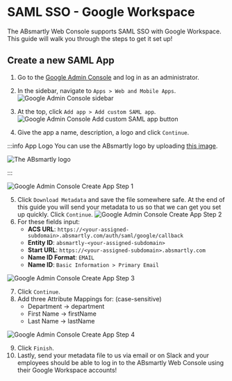 
# SAML SSO - Google Workspace

The ABsmartly Web Console supports SAML SSO with Google Workspace. This guide will walk you through the steps
to get it set up!

## Create a new SAML App

1. Go to the [Google Admin Console](https://admin.google.com) and log in as an administrator.
2. In the sidebar, navigate to `Apps > Web and Mobile Apps`.
<Image
    img="google/sidebar.png"
    alt="Google Admin Console sidebar"
    maxWidth={300}
    centered={false}
/>
3. At the top, click `Add app > Add custom SAML app`.
<Image
    img="google/add_app.png"
    alt="Google Admin Console Add custom SAML app button"
    maxWidth={300}
    centered={false}
/>

4. Give the app a name, description, a logo and click `Continue`.

:::info App Logo
You can use the ABsmartly logo by uploading [this image](/img/logo.png).

<Image
    img="logo.png"
    alt="The ABsmartly logo"
    maxWidth={100}
    centered={false}
/>

:::

<Image
    img="google/create_app_1.png"
    alt="Google Admin Console Create App Step 1"
    maxWidth={800}
    centered={false}
/>

5. Click `Download Metadata` and save the file somewhere safe. At the end of this guide you will send your metadata to us so that we can get you set up quickly. Click `Continue`.
<Image
    img="google/create_app_2.png"
    alt="Google Admin Console Create App Step 2"
    maxWidth={800}
    centered={false}
/>
6. For these fields input:
    - **ACS URL**: `https://<your-assigned-subdomain>.absmartly.com/auth/saml/google/callback`
    - **Entity ID**: `absmartly-<your-assigned-subdomain>`
    - **Start URL**: `https://<your-assigned-subdomain>.absmartly.com`
    - **Name ID Format**: `EMAIL`
    - **Name ID**: `Basic Information > Primary Email`

<Image
    img="google/create_app_3.png"
    alt="Google Admin Console Create App Step 3"
    maxWidth={800}
    centered={false}
/>

7. Click `Continue`.
8. Add three Attribute Mappings for: (case-sensitive)
    - Department -> department
    - First Name -> firstName
    - Last Name -> lastName

<Image
    img="google/create_app_4.png"
    alt="Google Admin Console Create App Step 4"
    maxWidth={800}
    centered={false}
/>

9. Click `Finish`.
10. Lastly, send your metadata file to us via email or on Slack and your employees should be able to log
    in to the ABsmartly Web Console using their Google Workspace accounts!
